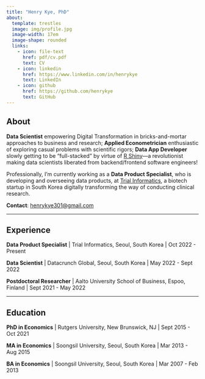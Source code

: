 ```yaml
---
title: "Henry Kye, PhD"
about:
  template: trestles
  image: img/profile.jpg
  image-width: 17em
  image-shape: rounded
  links:
    - icon: file-text
      href: pdf/cv.pdf
      text: CV
    - icon: linkedin
      href: https://www.linkedin.com/in/henrykye
      text: LinkedIn
    - icon: github
      href: https://github.com/henrykye
      text: GitHub
---
```


## About

**Data Scientist** empowering Digital Transformation in bricks-and-mortar approaches to business and research; **Applied Econometrician** enthusiastic of exploring casual problems with scientific rigors; **Data App Developer** slowly getting to be "full-stacked" by virtue of [R Shiny](https://shiny.rstudio.com)---a revolutionist making data scientists liberated from backend/frontend software engineers!

Professionally, I'm currently working as a **Data Product Specialist**, who is developing and overseeing data products, at [Trial Informatics](https://trialinformatics.com/), a biotech startup in South Korea digitally transforming the way of conducting clinical research.

**Contact**: <henrykye301@gmail.com>


---

## Experience

**Data Product Specialist** | Trial Informatics, Seoul, South Korea | Oct 2022 - Present

**Data Scientist** | Datacrunch Global, Seoul, South Korea | May 2022 - Sept 2022

**Postdoctoral Researcher** | Aalto University School of Business, Espoo, Finland | Sept 2021 - May 2022

---

## Education

**PhD in Economics** | Rutgers University, New Brunswick, NJ  | Sept 2015 - Oct 2021

**MA in Economics** | Soongsil University, Seoul, South Korea | Mar 2013 - Aug 2015

**BA in Economics** | Soongsil University, Seoul, South Korea |  Mar 2007 - Feb 2013

